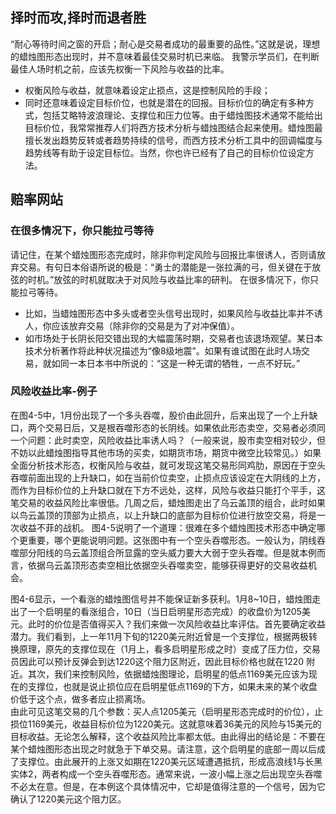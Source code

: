 
## 择时而攻,择时而退者胜
“耐心等待时间之窗的开启；耐心是交易者成功的最重要的品性。”这就是说，理想的蜡烛图形态出现时，并不意味着最佳交易时机已来临。
我警示学员们，在判断最佳人场时机之前，应该先权衡一下风险与收益的比率。

* 权衡风险与收益，就意味着设定止损点，这是控制风险的手段；
* 同时还意味着设定目标价位，也就是潜在的回报。目标价位的确定有多种方式，包括艾略特波浪理论、支撑位和压力位等。由于蜡烛图技术通常不能给出目标价位，我常常推荐人们将西方技术分析与蜡烛图结合起来使用。蜡烛图最擅长发出趋势反转或者趋势持续的信号，而西方技术分析工具中的回调幅度与趋势线等有助于设定目标位。当然，你也许已经有了自己的目标价位设定方法。

## 赔率网站
<LinkRender alt='赔率网站' path='https://polymarket.com/markets/all' />

### 在很多情况下，你只能拉弓等待
请记住，在某个蜡烛图形态完成时，除非你判定风险与回报比率很诱人，否则请放弃交易。有句日本俗语所说的极是：“勇士的潜能是一张拉满的弓，但关键在于放弦的时机。”放弦的时机就取决于对风险与收益比率的研判。
在很多情况下，你只能拉弓等待。
* 比如，当蜡烛图形态中多头或者空头信号出现时，如果风险与收益比率并不诱人，你应该放弃交易（除非你的交易是为了对冲保值）。
* 如市场处于长阴长阳交错出现的大幅震荡时期，交易者也该退场观望。某日本技术分析著作将此种状况描述为“像8级地震”。如果有谁试图在此时人场交易，就如同一本日本书中所说的：“这是一种无谓的牺牲，一点不好玩。”

### 风险收益比率-例子
在图4-5中，1月份出现了一个多头吞噬，股价由此回升，后来出现了一个上升缺口，两个交易日后，又是根吞噬形态的长阴线。如果依此形态卖空，交易者必须同一个问题：此时卖空，风险收益比率诱人吗？（一般来说，股市卖空相对较少，但不妨以此蜡烛图指导其他市场的买卖，如期货市场，期货中微空比较常见。）如果全面分析技术形态，权衡风险与收益，就可发现这笔交易形同鸡肋，原因在于空头吞噬前面出现的上升缺口，如在当前价位卖空，止损点应该设定在大阴线的上方，而作为目标价位的上升缺口就在下方不远处，这样，风险与收益只能打个平手，这笔交易的收益风险比率很低。几周之后，蜡烛图走出了乌云盖顶的组合，此时如果以鸟云盖顶的顶部为止损点，以上升缺口的底部为目标价位进行放空交易，将是一次收益不菲的战机。
图4-5说明了一个道理：很难在多个蜡烛图技术形态中确定哪个更重要，哪个更能说明问题。这张图中有一个空头吞噬形态。一般认为，阴线吞噬部分阳线的乌云盖顶组合所显露的空头威力要大大弱于空头吞噬。但是就本例而言，依据乌云盖顶形态卖空相比依据空头吞噬卖空，能够获得更好的交易收益机会。

<ImageRender alt='test1' width='50%' height='auto' path='/trader/0-opp.png' />

图4-6显示，一个看涨的蜡烛图信号并不能保证新多获利。1月8~10日，蜡烛图走出了一个启明星的看涨组合，10日（当日启明星形态完成）的收盘价为1205美元。此时的价位是否值得买入？我们来做一次风险收益比率评估。首先要确定收益潜力。我们看到，上一年11月下旬的1220美元附近曾是一个支撑位，根据两极转换原理，原先的支撑位现在（1月上，看多启明星形成之时）变成了压力位，交易员因此可以预计反弹会到达1220这个阻力区附近，因此目标价格也就在1220 附近。其次，我们来控制风险，依据蜡烛图理论，启明星的低点1169美元应该为现在的支撑位，也就是说止损位应在启明星低点1169的下方，如果未来的某个收盘价低于这个点，做多者应止损离场。<br/>
由此可见这笔交易的几个参数：买人点1205美元（启明星形态完成时的价位），止损位1169美元，收益目标价位为1220美元。这就意味着36美元的风险与15美元的目标收益。无论怎么解释，这个收益风险比率都太低。由此得出的结论是：不要在某个蜡烛图形态出现之时就急于下单交易。请注意，这个启明星的底部一周以后成了支撑位。由此展开的上涨又如期在1220美元区域遭遇抵抗，形成高浪线1与长黑实体2，两者构成一个空头吞噬形态。通常来说，一波小幅上涨之后出现空头吞噬不必太在意。但是，在本例这个具体情况中，它却是值得注意的一个信号，因为它确认了1220美元这个阻力区。

<ImageRender alt='test1' width='50%' height='auto' path='/trader/0-opp1.png' />